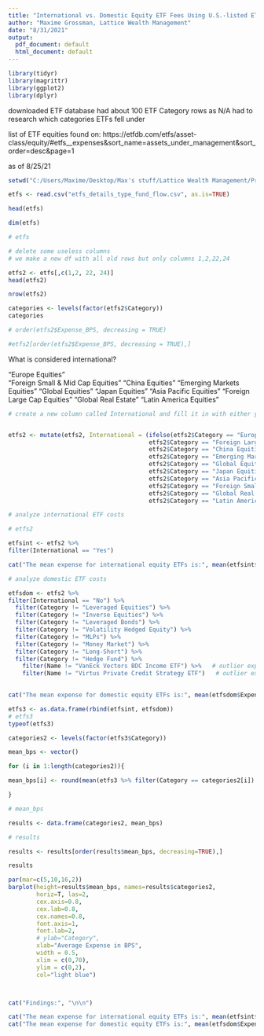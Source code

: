 ---
title: "International vs. Domestic Equity ETF Fees Using U.S.-listed ETF Universe (1,777 ETFs)"
author: "Maxime Grossman, Lattice Wealth Management"
date: "8/31/2021"
output:
  pdf_document: default
  html_document: default
---

```{r}

library(tidyr)
library(magrittr)
library(ggplot2)
library(dplyr)

```


downloaded ETF database had about 100 ETF Category rows as N/A
had to research which categories ETFs fell under

list of ETF equities found on: 
https://etfdb.com/etfs/asset-class/equity/#etfs__expenses&sort_name=assets_under_management&sort_order=desc&page=1

as of 8/25/21



```{r}

setwd("C:/Users/Maxime/Desktop/Max's stuff/Lattice Wealth Management/Programming")

etfs <- read.csv("etfs_details_type_fund_flow.csv", as.is=TRUE)

head(etfs)

dim(etfs)

# etfs

```


```{r}

# delete some useless columns
# we make a new df with all old rows but only columns 1,2,22,24

etfs2 <- etfs[,c(1,2, 22, 24)]
head(etfs2)

nrow(etfs2)

categories <- levels(factor(etfs2$Category))
categories

```



```{r}

# order(etfs2$Expense_BPS, decreasing = TRUE)

#etfs2[order(etfs2$Expense_BPS, decreasing = TRUE),]

```



What is considered international?

"Europe Equities"    
"Foreign Small & Mid Cap Equities"
"China Equities"
"Emerging Markets Equities" 
"Global Equities"
"Japan Equities"
"Asia Pacific Equities" 
"Foreign Large Cap Equities"
"Global Real Estate" 
"Latin America Equities"  




```{r}

# create a new column called International and fill it in with either yes or no


etfs2 <- mutate(etfs2, International = (ifelse(etfs2$Category == "Europe Equities" | 
                                        etfs2$Category == "Foreign Large Cap Equities" |
                                        etfs2$Category == "China Equities" |
                                        etfs2$Category == "Emerging Markets Equities" |
                                        etfs2$Category == "Global Equities" |
                                        etfs2$Category == "Japan Equities" |
                                        etfs2$Category == "Asia Pacific Equities" |
                                        etfs2$Category == "Foreign Small & Mid Cap Equities" |
                                        etfs2$Category == "Global Real Estate" |
                                        etfs2$Category == "Latin America Equities", "Yes", "No")))

```


```{r}

# analyze international ETF costs

# etfs2

etfsint <- etfs2 %>%
filter(International == "Yes") 

cat("The mean expense for international equity ETFs is:", mean(etfsint$Expense_BPS), "BPS.")

```


```{r}

# analyze domestic ETF costs

etfsdom <- etfs2 %>%
filter(International == "No") %>%
  filter(Category != "Leveraged Equities") %>%
  filter(Category != "Inverse Equities") %>%
  filter(Category != "Leveraged Bonds") %>%
  filter(Category != "Volatility Hedged Equity") %>%
  filter(Category != "MLPs") %>%
  filter(Category != "Money Market") %>%
  filter(Category != "Long-Short") %>%
  filter(Category != "Hedge Fund") %>%
    filter(Name != "VanEck Vectors BDC Income ETF") %>%   # outlier expenses (~10%)
    filter(Name != "Virtus Private Credit Strategy ETF")   # outlier expenses (~5%)
  

cat("The mean expense for domestic equity ETFs is:", mean(etfsdom$Expense_BPS), "BPS.")


```



```{r}

etfs3 <- as.data.frame(rbind(etfsint, etfsdom))
# etfs3
typeof(etfs3)

categories2 <- levels(factor(etfs3$Category))

mean_bps <- vector()

for (i in 1:length(categories2)){

mean_bps[i] <- round(mean(etfs3 %>% filter(Category == categories2[i]) %>% .$Expense_BPS), 2)

}

# mean_bps


```



```{r}

results <- data.frame(categories2, mean_bps)

# results

results <- results[order(results$mean_bps, decreasing=TRUE),] 

results

```



```{r}

par(mar=c(5,10,16,2))
barplot(height=results$mean_bps, names=results$categories2,
        horiz=T, las=2, 
        cex.axis=0.8,
        cex.lab=0.8,
        cex.names=0.8,
        font.axis=1, 
        font.lab=2, 
        # ylab="Category", 
        xlab="Average Expense in BPS", 
        width = 0.5,
        xlim = c(0,70),
        ylim = c(0,2),
        col="light blue")




```




```{r}

cat("Findings:", "\n\n")

cat("The mean expense for international equity ETFs is:", mean(etfsint$Expense_BPS), "BPS.", "\n\n")
cat("The mean expense for domestic equity ETFs is:", mean(etfsdom$Expense_BPS), "BPS.")


```




